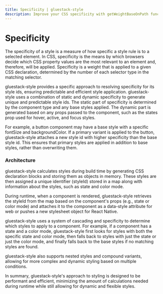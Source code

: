 ```yaml
---
title: Specificity | gluestack-style
description: Improve your CSS specificity with getWeightBaseOnPath function - calculate the precedence of different styles and easily override. Learn more here!
---
```



<Meta title="advanced/Specificity" />

# Specificity

The specificity of a style is a measure of how specific a style rule is to a selected element. In CSS, specificity is the means by which browsers decide which CSS property values are the most relevant to an element and, therefore, will be applied. Specificity is a weight that is applied to a given CSS declaration, determined by the number of each selector type in the matching selector.

gluestack-style provides a specific approach to resolving specificity for its style ids, ensuring predictable and efficient style application. gluestack-style uses a combination of static and dynamic specificity to generate unique and predictable style ids. The static part of specificity is determined by the component type and any base styles applied. The dynamic part is generated based on any props passed to the component, such as the states prop used for hover, active, and focus styles.

For example, a button component may have a base style with a specific fontSize and backgroundColor. If a primary variant is applied to the button, gluestack-style attaches a new style id with higher specificity than the base style id. This ensures that primary styles are applied in addition to base styles, rather than overwriting them.

### Architecture

gluestack-style calculates styles during build time by generating CSS declaration blocks and storing them as objects in memory. These styles are then assigned a unique identifier (styleId) stored in a map along with information about the styles, such as state and color mode.

During runtime, when a component is rendered, gluestack-style retrieves the styleId from the map based on the component's props (e.g., state or color mode) and attaches it to the component as a data-style attribute for web or pushes a new stylesheet object for React Native.

gluestack-style uses a system of cascading and specificity to determine which styles to apply to a component. For example, if a component has a state and a color mode, gluestack-style first looks for styles with both the specific state and color mode, then falls back to styles with just the state or just the color mode, and finally falls back to the base styles if no matching styles are found.

gluestack-style also supports nested styles and compound variants, allowing for more complex and dynamic styling based on multiple conditions.

In summary, gluestack-style's approach to styling is designed to be performant and efficient, minimizing the amount of calculations needed during runtime while still allowing for dynamic and flexible styles.
